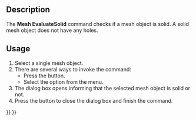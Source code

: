 <languages/>

{{Docnav
|[[Mesh_CurvatureInfo|CurvatureInfo]]
|[[Mesh_BoundingBox|BoundingBox]]
|[[Mesh_Workbench|Mesh]]
|IconL=Mesh_CurvatureInfo.svg
|IconR=Mesh_BoundingBox.svg
|IconC=Workbench_Mesh.svg
}}

{{GuiCommand
|Name=Mesh EvaluateSolid
|MenuLocation=Meshes → Analyze → Evaluate Solid
|Workbenches=[[Mesh_Workbench|Mesh]]
|SeeAlso=[[Arch_SelectNonSolidMeshes|Arch SelectNonSolidMeshes]]
}}

==Description==

The '''Mesh EvaluateSolid''' command checks if a mesh object is solid. A solid mesh object does not have any holes.

==Usage==

# Select a single mesh object.
# There are several ways to invoke the command:
#* Press the {{Button|[[Image:Mesh_EvaluateSolid.svg|16px]] [[Mesh_EvaluateSolid|Evaluate Solid]]}} button.
#* Select the {{MenuCommand|Meshes → Analyze → [[Image:Mesh_EvaluateSolid.svg|16px]] Evaluate Solid}} option from the menu.
# The {{MenuCommand|Solid Mesh}} dialog box opens informing that the selected mesh object is solid or not.
# Press the {{Button|OK}} button to close the dialog box and finish the command.


{{Docnav
|[[Mesh_CurvatureInfo|CurvatureInfo]]
|[[Mesh_BoundingBox|BoundingBox]]
|[[Mesh_Workbench|Mesh]]
|IconL=Mesh_CurvatureInfo.svg
|IconR=Mesh_BoundingBox.svg
|IconC=Workbench_Mesh.svg
}}

{{Mesh Tools navi{{#translation:}}}}
{{Userdocnavi{{#translation:}}}}
{{clear}}